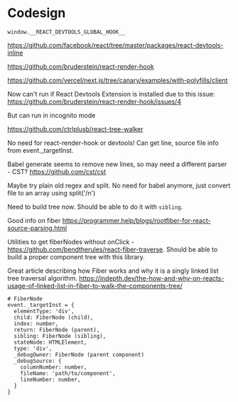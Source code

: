 # Codesign

`window.__REACT_DEVTOOLS_GLOBAL_HOOK__`

https://github.com/facebook/react/tree/master/packages/react-devtools-inline

https://github.com/bruderstein/react-render-hook

https://github.com/vercel/next.js/tree/canary/examples/with-polyfills/client

Now can't run if React Devtools Extension is installed due to this issue:
https://github.com/bruderstein/react-render-hook/issues/4

But can run in incognito mode

https://github.com/ctrlplusb/react-tree-walker

No need for react-render-hook or devtools! Can get line, source file info from event.\_targetInst.

Babel generate seems to remove new lines, so may need a different parser - CST? https://github.com/cst/cst

Maybe try plain old regex and split. No need for babel anymore, just convert file to an array using split('/n')

Need to build tree now. Should be able to do it with `sibling`.

Good info on fiber https://programmer.help/blogs/rootfiber-for-react-source-parsing.html

Utilities to get fiberNodes without onClick - https://github.com/bendtherules/react-fiber-traverse. Should be able to build a proper component tree with this library.

Great article describing how Fiber works and why it is a singly linked list tree traversal algorithm.
https://indepth.dev/the-how-and-why-on-reacts-usage-of-linked-list-in-fiber-to-walk-the-components-tree/

```
# FiberNode
event._targetInst = {
  elementType: 'div',
  child: FiberNode (child),
  index: number,
  return: FiberNode (parent),
  sibling: FiberNode (sibling),
  stateNode: HTMLElement,
  type: 'div',
  _debugOwner: FiberNode (parent component)
  _debugSource: {
    columnNumber: number,
    fileName: 'path/to/component',
    lineNumber: number,
  }
}
```

